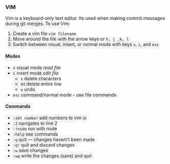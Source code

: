### VIM

Vim is a keyboard-only text editor. Its used when making commit messages during git merges. To use Vim:

1. Create a vim file `vim filename`
2. Move around the file with the arrow keys or `h, j ,k, l`
3. Switch between visual, insert, or normal mode with keys `v`, `i`, and `esc`

#### Modes

- `v` visual mode _read file_
- `i` insert mode _edit file_
  - `x` delete characters
  - `dd` delete entire line
  - `u` undo
- `esc` command/normal mode - use file commands

#### Commands

- `:set number` add numbers to vim ui
- `:2` navigates to line 2
- `:!node` run with node
- `:help` see commands
- `:q` quit — changes haven\’t been made
- `:q!` quit and discard changes
- `:w` save changes
- `:wq` write the changes (save) and quit
